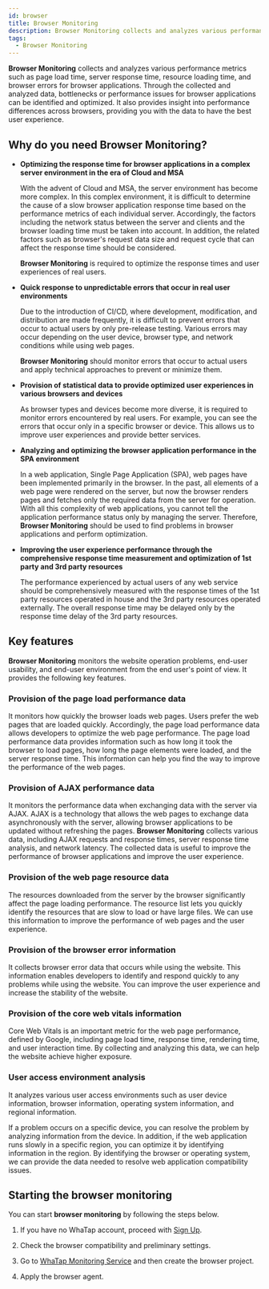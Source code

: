 ```yaml
---
id: browser
title: Browser Monitoring
description: Browser Monitoring collects and analyzes various performance metrics such as page load time, server response time, resource loading time, and browser errors for browser applications.
tags:
  - Browser Monitoring
---
```


**Browser Monitoring** collects and analyzes various performance metrics such as page load time, server response time, resource loading time, and browser errors for browser applications. Through the collected and analyzed data, bottlenecks or performance issues for browser applications can be identified and optimized. It also provides insight into performance differences across browsers, providing you with the data to have the best user experience.

## Why do you need Browser Monitoring?

-   **Optimizing the response time for browser applications in a complex server environment in the era of Cloud and MSA**

    With the advent of Cloud and MSA, the server environment has become more complex. In this complex environment, it is difficult to determine the cause of a slow browser application response time based on the performance metrics of each individual server. Accordingly, the factors including the network status between the server and clients and the browser loading time must be taken into account. In addition, the related factors such as browser's request data size and request cycle that can affect the response time should be considered.

    **Browser Monitoring** is required to optimize the response times and user experiences of real users.

-   **Quick response to unpredictable errors that occur in real user environments**

    Due to the introduction of CI/CD, where development, modification, and distribution are made frequently, it is difficult to prevent errors that occur to actual users by only pre-release testing. Various errors may occur depending on the user device, browser type, and network conditions while using web pages. 

    **Browser Monitoring** should monitor errors that occur to actual users and apply technical approaches to prevent or minimize them.

-   **Provision of statistical data to provide optimized user experiences in various browsers and devices**

    As browser types and devices become more diverse, it is required to monitor errors encountered by real users. For example, you can see the errors that occur only in a specific browser or device. This allows us to improve user experiences and provide better services.

-   **Analyzing and optimizing the browser application performance in the SPA environment**

    In a web application, Single Page Application (SPA), web pages have been implemented primarily in the browser. In the past, all elements of a web page were rendered on the server, but now the browser renders pages and fetches only the required data from the server for operation. With all this complexity of web applications, you cannot tell the application performance status only by managing the server. Therefore, **Browser Monitoring** should be used to find problems in browser applications and perform optimization.

-   **Improving the user experience performance through the comprehensive response time measurement and optimization of 1st party and 3rd party resources**

    The performance experienced by actual users of any web service should be comprehensively measured with the response times of the 1st party resources operated in house and the 3rd party resources operated externally. The overall response time may be delayed only by the response time delay of the 3rd party resources.

## Key features

**Browser Monitoring** monitors the website operation problems, end-user usability, and end-user environment from the end user's point of view. It provides the following key features.

### Provision of the page load performance data

<ImgLang img='browser-pageload-timeline.png' desc='Page load timeline' />

<ImgLang img='browser-pageload-details.png' desc='Page load details' />

It monitors how quickly the browser loads web pages. Users prefer the web pages that are loaded quickly. Accordingly, the page load performance data allows developers to optimize the web page performance. The page load performance data provides information such as how long it took the browser to load pages, how long the page elements were loaded, and the server response time. This information can help you find the way to improve the performance of the web pages.

### Provision of AJAX performance data

<ImgLang img='browser-ajax-hitmap.png' desc='AJAX hitmap' />

It monitors the performance data when exchanging data with the server via AJAX. AJAX is a technology that allows the web pages to exchange data asynchronously with the server, allowing browser applications to be updated without refreshing the pages. **Browser Monitoring** collects various data, including AJAX requests and response times, server response time analysis, and network latency. The collected data is useful to improve the performance of browser applications and improve the user experience.

### Provision of the web page resource data

<ImgLang img='browser-page-resource-list.png' desc='Web page resource list' />

The resources downloaded from the server by the browser significantly affect the page loading performance. The resource list lets you quickly identify the resources that are slow to load or have large files. We can use this information to improve the performance of web pages and the user experience.

### Provision of the browser error information

<ImgLang img='browser-error-info.png' desc='Browser error information' />

It collects browser error data that occurs while using the website. This information enables developers to identify and respond quickly to any problems while using the website. You can improve the user experience and increase the stability of the website.

### Provision of the core web vitals information

<ImgLang img='rum-core-web-vitals.png' desc='Core web vitals' />

Core Web Vitals is an important metric for the web page performance, defined by Google, including page load time, response time, rendering time, and user interaction time. By collecting and analyzing this data, we can help the website achieve higher exposure.

### User access environment analysis

<ImgLang img='browser-user-env.png' desc='User environments' />

It analyzes various user access environments such as user device information, browser information, operating system information, and regional information.

If a problem occurs on a specific device, you can resolve the problem by analyzing information from the device. In addition, if the web application runs slowly in a specific region, you can optimize it by identifying information in the region. By identifying the browser or operating system, we can provide the data needed to resolve web application compatibility issues.

## Starting the browser monitoring

You can start **browser monitoring** by following the steps below.

1.  If you have no WhaTap account, proceed with [Sign Up](https://www.whatap.io/ko/signup/).

2.  Check the browser compatibility and preliminary settings.

3.  Go to [WhaTap Monitoring Service](https://service.whatap.io) and then create the browser project.

4.  Apply the browser agent.
